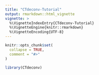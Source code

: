 ```yaml
---
title: "CTdeconv-Tutorial"
output: rmarkdown::html_vignette
vignette: >
  %\VignetteIndexEntry{CTdeconv-Tutorial}
  %\VignetteEngine{knitr::rmarkdown}
  %\VignetteEncoding{UTF-8}
---
```


```r
knitr::opts_chunk$set(
  collapse = TRUE,
  comment = "#>"
)
```

```r
library(CTdeconv)
```
